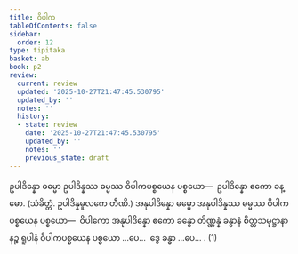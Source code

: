 ```yaml
---
title: ဝိပါက
tableOfContents: false
sidebar:
  order: 12
type: tipitaka
basket: ab
book: p2
review:
  current: review
  updated: '2025-10-27T21:47:45.530795'
  updated_by: ''
  notes: ''
  history:
  - state: review
    date: '2025-10-27T21:47:45.530795'
    updated_by: ''
    notes: ''
    previous_state: draft
---
```



<ReviewStatus review={frontmatter.review} showDetails={true} />

<HypothesisAnnotation frontmatter={frontmatter} />

<DynamicBreadcrumb />

<Division number="458" book="p2" e="ch" v="38" p="553">

<Paragraph number="3480" book="p2">
ဥပါဒိန္နော ဓမ္မော ဥပါဒိန္နဿ ဓမ္မဿ ဝိပါကပစ္စယေန ပစ္စယော—  ဥပါဒိန္နော ဧကော ခန္ဓော. (သံခိတ္တံ. ဥပါဒိန္နမူလကေ တီဏိ.)
</Paragraph>

<Paragraph number="3481" book="p2">
အနုပါဒိန္နော ဓမ္မော အနုပါဒိန္နဿ ဓမ္မဿ ဝိပါကပစ္စယေန ပစ္စယော—  ဝိပါကော အနုပါဒိန္နော ဧကော ခန္ဓော တိဏ္ဏန္နံ ခန္ဓာနံ စိတ္တသမုဋ္ဌာနာနဉ္စ ရူပါနံ ဝိပါကပစ္စယေန ပစ္စယော …ပေ…  ဒွေ ခန္ဓာ …ပေ… . (1)
</Paragraph>
</Division>